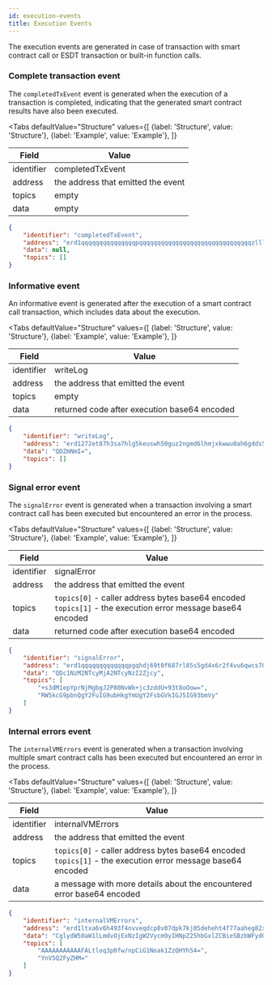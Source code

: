 ```yaml
---
id: execution-events
title: Execution Events
---
```



The execution events are generated in case of transaction with smart contract call or ESDT transaction or built-in function calls.


### Complete transaction event

The `completedTxEvent` event is generated when the execution of a transaction is completed,
indicating that the generated smart contract results have also been executed.

<Tabs
    defaultValue="Structure"
    values={[
        {label: 'Structure', value: 'Structure'},
        {label: 'Example', value: 'Example'},
    ]}
>
<TabItem value="Structure">

| Field      | Value                                                                                                                  |
|------------|------------------------------------------------------------------------------------------------------------------------|
| identifier | completedTxEvent                                                                                                           |
| address    | the address that emitted the event                                                                                              |
| topics     | empty |
| data       | empty                                                                                                                  |

</TabItem>
<TabItem value="Example">

```json
{
    "identifier": "completedTxEvent",
    "address": "erd1qqqqqqqqqqqqqqqpqqqqqqqqqqqqqqqqqqqqqqqqqqqqqqqzllls8a5w6u",
    "data": null,
    "topics": []
}
```

</TabItem>
</Tabs>


### Informative event

An informative event is generated after the execution of a  smart contract call transaction,
which includes data about the execution.


<Tabs
    defaultValue="Structure"
    values={[
        {label: 'Structure', value: 'Structure'},
        {label: 'Example', value: 'Example'},
    ]}
>
<TabItem value="Structure">

| Field      | Value                                                                                                                  |
|------------|------------------------------------------------------------------------------------------------------------------------|
| identifier | writeLog                                                                                                           |
| address    | the address that emitted the event                                                                                              |
| topics     | empty |
| data       | returned code after execution base64 encoded                                                                                                           |

</TabItem>
<TabItem value="Example">

```json
{
    "identifier": "writeLog",
    "address": "erd1272et87h3sa7hlg5keuswh50guz2ngmd6lhmjxkwwu0ah6gdds5qhka964",
    "data": "QDZmNmI=",
    "topics": []
}
```

</TabItem>
</Tabs>



### Signal error event

The `signalError` event is generated when a transaction involving a smart contract call has
been executed but encountered an error in the process.


<Tabs
    defaultValue="Structure"
    values={[
        {label: 'Structure', value: 'Structure'},
        {label: 'Example', value: 'Example'},
    ]}
>
<TabItem value="Structure">

| Field      | Value                                                                                                                  |
|------------|------------------------------------------------------------------------------------------------------------------------|
| identifier | signalError                                                                                                           |
| address    | the address that emitted the event                                                                                              |
| topics     | `topics[0]` - caller address bytes base64 encoded <br/> `topics[1]` - the execution error message base64 encoded  |
| data       | returned code after execution base64 encoded                                                                                                           |

</TabItem>
<TabItem value="Example">

```json
{
    "identifier": "signalError",
    "address": "erd1qqqqqqqqqqqqqpgqhdj69t0f687rl85s5gd4x6r2f4vu6qwcs70qevwuqx",
    "data": "QDc1NzM2NTcyMjA2NTcyNzI2Zjcy",
    "topics": [
        "+s3dM1epYprNjMgbgJ2P80NvWk+jc3zddU+93t8oOow=",
        "RW5kcG9pbnQgY2FuIG9ubHkgYmUgY2FsbGVkIGJ5IG93bmVy"
    ]
}
```

</TabItem>
</Tabs>

### Internal errors event

The `internalVMErrors` event is generated when a transaction involving multiple smart contract calls has
been executed but encountered an error in the process.


<Tabs
    defaultValue="Structure"
    values={[
        {label: 'Structure', value: 'Structure'},
        {label: 'Example', value: 'Example'},
    ]}
>
<TabItem value="Structure">

| Field      | Value                                                                                                                  |
|------------|------------------------------------------------------------------------------------------------------------------------|
| identifier | internalVMErrors                                                                                                           |
| address    | the address that emitted the event                                                                                              |
| topics     | `topics[0]` - caller address bytes base64 encoded <br/> `topics[1]` - the execution error message base64 encoded  |
| data       | a message with more details about the encountered error base64 encoded                                                                                                           |

</TabItem>
<TabItem value="Example">

```json
{
    "identifier": "internalVMErrors",
    "address": "erd1ltxa6v6h493f4nvveqdcp8v07dpk7kj05deheht4f77aaheg82xq680mlx",
    "data": "CglydW50aW1lLmdvOjExNzIgW2Vycm9yIHNpZ25hbGxlZCBieSBzbWFydGNvbnRyYWN0XSBbYnV5Q2FyZHNdCglydW50aW1lLmdvOjExNzIgW2Vycm9yIHNpZ25hbGxlZCBieSBzbWFydGNvbnRyYWN0XSBbYnV5Q2FyZHNdCglydW50aW1lLmdvOjExNjkgW0VuZHBvaW50IGNhbiBvbmx5IGJlIGNhbGxlZCBieSBvd25lcl0=",
    "topics": [
        "AAAAAAAAAAAFALtloq3p0fw/npCiG1Noak1ZzQHYh54=",
        "YnV5Q2FyZHM="
    ]
}
```

</TabItem>
</Tabs>